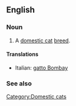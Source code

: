 ==English==

===Noun===
{{en-noun|sg=[[Bombay]] [[cat]]}}

# A [[domestic cat]] [[breed]].

====Translations====
{{top}}
*Italian: [[gatto Bombay]]
{{mid}}

{{bottom}}

===See also===
{{Wikipedia|Bombay (cat)}}
{{commonscat|Bombay cats}}

[[Category:Domestic cats]]